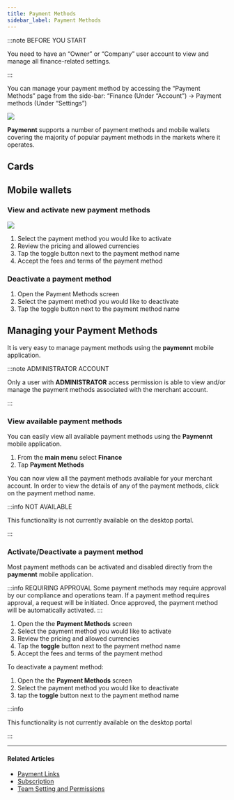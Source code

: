 ```yaml
---
title: Payment Methods
sidebar_label: Payment Methods
---
```


:::note BEFORE YOU START

You need to have an “Owner” or “Company” user account to view and manage all finance-related settings.

:::

You can manage your payment method by accessing the “Payment Methods” page from the side-bar: “Finance (Under “Account”) -> Payment methods (Under “Settings”)

![](/img/community/funds-and-payment/community-funds-and-payment-payment-methods-access-payment-methods.png)

**Paymennt** supports a number of payment methods and mobile wallets covering the majority of popular payment methods in the markets where it operates.

## Cards

<div class="row">
  <div class="col col--4">
    <CardHeadless
      image="/img/guides/payment-methods/visa.jpg"
      link=""
      action="Visa">
    </CardHeadless>
  </div>
  <div class="col col--4">
    <CardHeadless
      image="/img/guides/payment-methods/mastercard.jpg"
      link=""
      action="MasterCard">
    </CardHeadless>
  </div>
  <div class="col col--4">
    <CardHeadless
      image="/img/guides/payment-methods/amex.jpg"
      link=""
      action="American Express">
    </CardHeadless>
  </div>
  <div class="col col--4">
    <CardHeadless
      image="/img/guides/payment-methods/unionpay.jpg"
      link=""
      action="UnionPay">
    </CardHeadless>
  </div>
</div>

## Mobile wallets

<div class="row">
  <div class="col col--4">
    <CardHeadless
      image="/img/guides/payment-methods/applepay.jpg"
      link=""
      action="ApplePay">
    </CardHeadless>
  </div>
  <div class="col col--4">
    <CardHeadless
      image="/img/guides/payment-methods/careempay.jpg"
      link=""
      action="ApplePay">
    </CardHeadless>
  </div>
</div>

### View and activate new payment methods

![](/img/community/funds-and-payment/community-funds-and-payment-payment-methods-accept-payment-methods.png)

1. Select the payment method you would like to activate
2. Review the pricing and allowed currencies
3. Tap the toggle button next to the payment method name
4. Accept the fees and terms of the payment method

### Deactivate a payment method

1. Open the Payment Methods screen
2. Select the payment method you would like to deactivate
3. Tap the toggle button next to the payment method name

## Managing your Payment Methods

It is very easy to manage payment methods using the **paymennt** mobile application.

:::note ADMINISTRATOR ACCOUNT

Only a user with **ADMINISTRATOR** access permission is able to view and/or manage the payment methods associated with the merchant account.

:::

### View available payment methods

You can easily view all available payment methods using the **Paymennt** mobile application.

1. From the **main menu** select **Finance**
2. Tap **Payment Methods**

You can now view all the payment methods available for your merchant account. In order to view the details of any of the payment methods, click on the payment method name.

:::info NOT AVAILABLE

This functionality is not currently available on the desktop portal.

:::

### Activate/Deactivate a payment method

Most payment methods can be activated and disabled directly from the **paymennt** mobile application.

:::info REQUIRING APPROVAL
Some payment methods may require approval by our compliance and operations team. If a payment method requires approval, a request will be initiated. Once approved, the payment method will be automatically activated.
:::

1. Open the the **Payment Methods** screen
2. Select the payment method you would like to activate
2. Review the pricing and allowed currencies
3. Tap the **toggle** button next to the payment method name
4. Accept the fees and terms of the payment method

To deactivate a payment method:

1. Open the the **Payment Methods** screen
2. Select the payment method you would like to deactivate
3. tap the **toggle** button next to the payment method name

:::info

This functionality is not currently available on the desktop portal

:::

***

#### Related Articles

* [<ins>Payment Links</ins>](../online-payment/payments-links)
* [<ins>Subscription</ins>](../online-payment/subscriptions)
* [<ins>Team Setting and Permissions</ins>](../your-account/team-settings)

